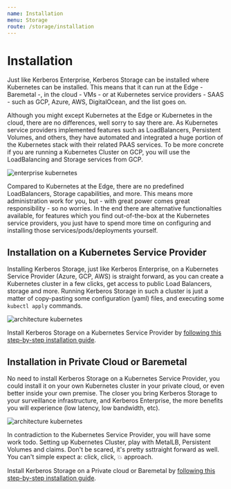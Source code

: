 ```yaml
---
name: Installation
menu: Storage
route: /storage/installation
---
```



# Installation

Just like Kerberos Enterprise, Kerberos Storage can be installed where Kubernetes can be installed. This means that it can run at the Edge - Baremetal -, in the cloud - VMs - or at Kubernetes service providers - SAAS - such as GCP, Azure, AWS, DigitalOcean, and the list goes on.

Although you might except Kubernetes at the Edge or Kubernetes in the cloud, there are no differences, well sorry to say there are. As Kubernetes service providers implemented features such as LoadBalancers, Persistent Volumes, and others, they have automated and integrated a huge portion of the Kubernetes stack with their related PAAS services. To be more concrete if you are running a Kubernetes Cluster on GCP, you will use the LoadBalancing and Storage services from GCP.

![enterprise kubernetes](../../public/images/kerberos-enterprise-kubernetes.png)

Compared to Kubernetes at the Edge, there are no predefined LoadBalancers, Storage capabilities, and more. This means more administration work for you, but - with great power comes great responsibility - so no worries. In the end there are alternative functionalties available, for features which you find out-of-the-box at the Kubernetes service providers, you just have to spend more time on configuring and installing those services/pods/deployments yourself.

## Installation on a Kubernetes Service Provider

Installing Kerberos Storage, just like Kerberos Enterprise, on a Kubernetes Service Provider (Azure, GCP, AWS) is straight forward, as you can create a Kubernetes cluster in a few clicks, get access to public Load Balancers, storage and more. Running Kerberos Storage in such a cluster is just a matter of copy-pasting some configuration (yaml) files, and executing some `kubectl apply` commands.

![architecture kubernetes](../../public/images/kerberos-storage-architecture-kubernetes-cloud.png)

Install Kerberos Storage on a Kubernetes Service Provider by [following this step-by-step installation guide](/storage/installation-cloud).

## Installation in Private Cloud or Baremetal

No need to install Kerberos Storage on a Kubernetes Service Provider, you could install it on your own Kubernetes cluster in your private cloud, or even better inside your own premise. The closer you bring Kerberos Storage to your surveillance infrastructure, and Kerberos Enterprise, the more benefits you will experience (low latency, low bandwidth, etc).

![architecture kubernetes](../../public/images/kerberos-storage-architecture-kubernetes-edge.png)

In contradiction to the Kubernetes Service Provider, you will have some work todo. Setting up Kubernetes Cluster, play with MetalLB, Persistent Volumes and claims. Don't be scared, it's pretty ssttraight forward as well. You can't simple expect a: click, click, 💥 approach.

Install Kerberos Storage on a Private cloud or Baremetal by [following this step-by-step installation guide](/storage/installation-edge).
